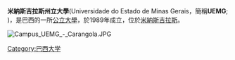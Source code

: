 {{Infobox University 
|name           = 米納斯吉拉斯州立大學<BR>Minas Gerais State University
|native_name    = Universidade do Estado de Minas Gerais
|motto          = 
|mottoeng       = 
|image_name     = Campus UEMG - Carangola.JPG
|established    = 1989
|type           = [[公立大學|公立大學]]
|rector         = Dijon de Moraes Junior
|city           = [[賀里桑迪|賀里桑迪]] <br/> [[Barbacena|Barbacena]] <br/> [[Carangola|Carangola]] <br/> [[Diamantina,_Minas_Gerais|Diamantina]] <br/> [[Frutal|Frutal]] <br/> [[João_Monlevade|João Monlevade]] <br/> [[Lavras|Lavras]] <br/> [[Passos,_Minas_Gerais|Passos]]<br/> [[Poços_de_Caldas|Poços de Caldas]]  <br/> [[Ubá|Ubá]]
|state          = [[Minas_Gerais|Minas Gerais]]
|country        = [[Brazil|Brazil]] 
|undergrad      = 21,677 (2004)
|postgrad       = 1,331 (2004)
|staff          = 1,418 (2004)
|campus         = 
|endowment      = 
|website= [http://www.uemg.br/ www.uemg.br] 
}}

'''米納斯吉拉斯州立大學'''(Universidade do Estado de Minas Gerais，簡稱'''UEMG'''; {{lang-en|'''Minas Gerais State University'''}})，是巴西的一所[[公立大學|公立大學]]，於1989年成立，位於[[米納斯吉拉斯|米納斯吉拉斯]]。

[[File:Campus_UEMG_-_Carangola.JPG|thumb]]
{{brazil-stub}}

[[Category:巴西大学|Category:巴西大学]]